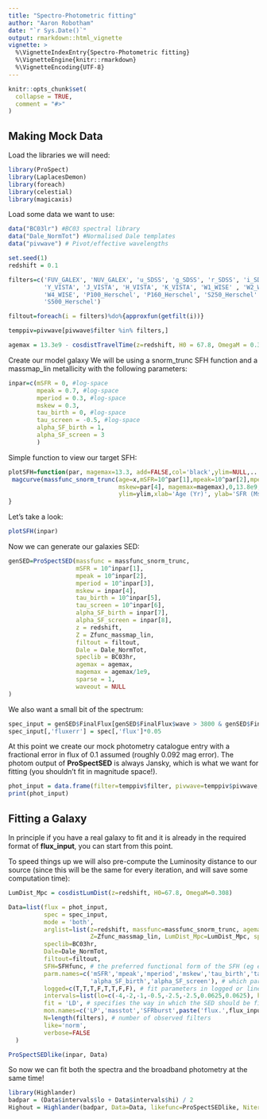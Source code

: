 ```yaml
---
title: "Spectro-Photometric fitting"
author: "Aaron Robotham"
date: "`r Sys.Date()`"
output: rmarkdown::html_vignette
vignette: >
  %\VignetteIndexEntry{Spectro-Photometric fitting}
  %\VignetteEngine{knitr::rmarkdown}
  %\VignetteEncoding{UTF-8}
---
```


```r
knitr::opts_chunk$set(
  collapse = TRUE,
  comment = "#>"
)
```

## Making Mock Data

Load the libraries we will need:

```r
library(ProSpect)
library(LaplacesDemon)
library(foreach)
library(celestial)
library(magicaxis)
```

Load some data we want to use:

```r
data("BC03lr") #BC03 spectral library
data("Dale_NormTot") #Normalised Dale templates
data("pivwave") # Pivot/effective wavelengths
```

```r
set.seed(1)
redshift = 0.1

filters=c('FUV_GALEX', 'NUV_GALEX', 'u_SDSS', 'g_SDSS', 'r_SDSS', 'i_SDSS', 'Z_VISTA',
          'Y_VISTA', 'J_VISTA', 'H_VISTA', 'K_VISTA', 'W1_WISE' , 'W2_WISE', 'W3_WISE',
          'W4_WISE', 'P100_Herschel', 'P160_Herschel', 'S250_Herschel' , 'S350_Herschel',
          'S500_Herschel')

filtout=foreach(i = filters)%do%{approxfun(getfilt(i))}

temppiv=pivwave[pivwave$filter %in% filters,]

agemax = 13.3e9 - cosdistTravelTime(z=redshift, H0 = 67.8, OmegaM = 0.308)*1e9
```

Create our model galaxy We will be using a snorm_trunc SFH function and a massmap_lin metallicity with the following parameters:

```r
inpar=c(mSFR = 0, #log-space
        mpeak = 0.7, #log-space
        mperiod = 0.3, #log-space
        mskew = 0.3,
        tau_birth = 0, #log-space
        tau_screen = -0.5, #log-space
        alpha_SF_birth = 1,
        alpha_SF_screen = 3
        )
```

Simple function to view our target SFH:

```r
plotSFH=function(par, magemax=13.3, add=FALSE,col='black',ylim=NULL,...){
 magcurve(massfunc_snorm_trunc(age=x,mSFR=10^par[1],mpeak=10^par[2],mperiod=10^par[3],
                               mskew=par[4], magemax=magemax),0,13.8e9,add=add,col=col,
                               ylim=ylim,xlab='Age (Yr)', ylab='SFR (Msol / Yr)',...)
}
```

Let's take a look:

```r
plotSFH(inpar)
```

Now we can generate our galaxies SED:

```r
genSED=ProSpectSED(massfunc = massfunc_snorm_trunc,
                   mSFR = 10^inpar[1],
                   mpeak = 10^inpar[2],
                   mperiod = 10^inpar[3],
                   mskew = inpar[4],
                   tau_birth = 10^inpar[5], 
                   tau_screen = 10^inpar[6], 
                   alpha_SF_birth = inpar[7], 
                   alpha_SF_screen = inpar[8],
                   z = redshift,
                   Z = Zfunc_massmap_lin,
                   filtout = filtout,
                   Dale = Dale_NormTot,
                   speclib = BC03hr,
                   agemax = agemax,
                   magemax = agemax/1e9,
                   sparse = 1,
                   waveout = NULL
)
```

We also want a small bit of the spectrum:

```r
spec_input = genSED$FinalFlux[genSED$FinalFlux$wave > 3800 & genSED$FinalFlux$wave < 1e4,]
spec_input[,'fluxerr'] = spec[,'flux']*0.05
```

At this point we create our mock photometry catalogue entry with a fractional error in flux of 0.1 assumed (roughly 0.092 mag error). The photom output of **ProSpectSED** is always Jansky, which is what we want for fitting (you shouldn't fit in magnitude space!).

```r
phot_input = data.frame(filter=temppiv$filter, pivwave=temppiv$pivwave, flux=genSED$Photom, fluxerr=genSED$Photom*0.1)
print(phot_input)
```

## Fitting a Galaxy

In principle if you have a real galaxy to fit and it is already in the required format of **flux_input**, you can start from this point.

To speed things up we will also pre-compute the Luminosity distance to our source (since this will be the same for every iteration, and will save some computation time):

```r
LumDist_Mpc = cosdistLumDist(z=redshift, H0=67.8, OmegaM=0.308)
```

```r
Data=list(flux = phot_input,
          spec = spec_input,
          mode = 'both',
          arglist=list(z=redshift, massfunc=massfunc_snorm_trunc, agemax=agemax, magemax=agemax/1e9,
                       Z=Zfunc_massmap_lin, LumDist_Mpc=LumDist_Mpc, sparse=1, waveout=NULL),
          speclib=BC03hr, 
          Dale=Dale_NormTot, 
          filtout=filtout, 
          SFH=SFHfunc, # the preferred functional form of the SFH (eg either SFHfunc, SFHburst)
          parm.names=c('mSFR','mpeak','mperiod','mskew','tau_birth','tau_screen',
                       'alpha_SF_birth','alpha_SF_screen'), # which parameters to fit for
          logged=c(T,T,T,F,T,T,F,F), # fit parameters in logged or linear space
          intervals=list(lo=c(-4,-2,-1,-0.5,-2.5,-2.5,0.0625,0.0625), hi=c(3,1,1,1,1,1,4,4)), # fitting range for parameters
          fit = 'LD', # specifies the way in which the SED should be fitted ('LD', 'optim', 'CMA', or 'check')
          mon.names=c('LP','masstot','SFRburst',paste('flux.',flux_input$filter,sep='')),
          N=length(filters), # number of observed filters
          like='norm',
          verbose=FALSE
  )
```

```r
ProSpectSEDlike(inpar, Data)
```

So now we can fit both the spectra and the broadband photometry at the same time!

```r
library(Highlander)
badpar = (Data$intervals$lo + Data$intervals$hi) / 2
Highout = Highlander(badpar, Data=Data, likefunc=ProSpectSEDlike, Niters=c(1e3,1e3))
```
